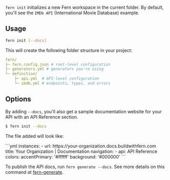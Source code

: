 `fern init` initializes a new Fern workspace in the current folder. By default, you'll see the `IMDb API` (International Movie Database) example.

## Usage

```bash
fern init [--docs]
```

This will create the following folder structure in your project:

```yaml
fern/
├─ fern.config.json # root-level configuration
├─ generators.yml # generators you're using
└─ definition/
    ├─ api.yml  # API-level configuration
    └─ imdb.yml # endpoints, types, and errors
```

## Options

By adding `--docs`, you'll also get a sample documentation website for your API with an API Reference section.

```bash
$ fern init --docs
```

The file added will look like:

<CodeBlock title = "docs.yml">
```yml
instances:
  - url: https://your-organization.docs.buildwithfern.com
title: Your Organization | Documentation
navigation:
  - api: API Reference
colors:
  accentPrimary: '#ffffff'
  background: '#000000'
```
</CodeBlock>

To publish the API docs, run `fern generate --docs`. See more details on this command at [fern-generate](/overview/cli/cli-commands/fern-generate).
